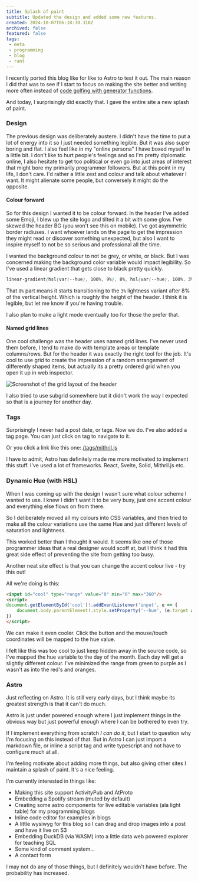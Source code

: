 ```yaml
---
title: Splash of paint
subtitle: Updated the design and added some new features.
created: 2024-10-07T06:18:30.318Z
archived: false
featured: false
tags:
 - meta
 - programming
 - blog
 - rant
---
```


I recently ported this blog like for like to Astro to test it out.  The main reason I did that was to see if I start to focus on making the site better and writing more often instead of [code golfing with generator functions](https://github.com/JAForbes/blog/commit/88c4a2b7500f9c7cd87527b470376ff840eb4ef2).

And today, I surprisingly did exactly that.  I gave the entire site a new splash of paint.

### Design

The previous design was deliberately austere.  I didn't have the time to put a lot of energy into it so I just needed something legible.  But it was also super boring and flat.  I also feel like in my "online persona" I have boxed myself in a little bit.  I don't like to hurt people's feelings and so I'm pretty diplomatic online, I also hesitate to get too political or even go into just areas of interest that might bore my primarily programmer followers.  But at this point in my life, I don't care.  I'd rather a little zest and colour and talk about whatever I want.  It might alienate some people, but conversely it might do the opposite.

#### Colour forward

So for this design I wanted it to be colour forward.  In the header I've added some Emoji, I blew up the site logo and tilted it a bit with some glow.  I've skewed the header BG (you won't see this on mobile).  I've got asymmetric border radiuses.  I want whoever lands on the page to get the impression they might read or discover something unexpected, but also I want to inspire myself to not be so serious and professional all the time.

I wanted the background colour to not be grey, or white, or black.  But I was concerned making the background color variable would impact legibility.  So I've used a linear gradient that gets close to black pretty quickly.

```css
linear-gradient(hsl(var(--hue), 100%, 9%), 8%, hsl(var(--hue), 100%, 3%))
```

That `8%` part means it starts transitioning to the `3%` lightness variant after 8% of the vertical height.  Which is roughly the height of the header.  I think it is legible, but let me know if you're having trouble.

I also plan to make a light mode eventually too for those the prefer that.

#### Named grid lines

One cool challenge was the header uses named grid lines.  I've never used them before, I tend to make do with template areas or template columns/rows.  But for the header it was exactly the right tool for the job.  It's cool to use grid to create the impression of a random arrangement of differently shaped items, but actually its a pretty ordered grid when you open it up in web inspector.

<img style="max-width:100%" src="/assets/img/header-grid-screenshot.png" alt="Screenshot of the grid layout of the header"/>

I also tried to use subgrid somewhere but it didn't work the way I expected so that is a journey for another day.

### Tags

Surprisingly I never had a post date, or tags.  Now we do.  I've also added a tag page.  You can just click on tag to navigate to it.

Or you click a link like this one: [/tags/mithril.js](/tags/mithril.js)

I have to admit, Astro has definitely made me more motivated to implement this stuff.  I've used a lot of frameworks.  React, Svelte, Solid, Mithril.js etc.


### Dynamic Hue (with HSL)

When I was coming up with the design I wasn't sure what colour scheme I wanted to use.  I knew I didn't want it to be very busy, just one accent colour and everything else flows on from there.

So I deliberately moved all my colours into CSS variables, and then tried to make all the colour variations use the same Hue and just different levels of saturation and lightness.

This worked better than I thought it would.  It seems like one of those programmer ideas that a real designer would scoff at, but I think it had this great side effect of preventing the site from getting too busy.

Another neat site effect is that you can change the accent colour live - try this out!

<Slider/>

All we're doing is this:

```html
<input id="cool" type="range" value="0" min="0" max="360"/>
<script>
document.getElementById('cool')!.addEventListener('input', e => {
    document.body.parentElement!.style.setProperty('--hue', (e.target as HTMLInputElement).value)
})
</script>
```

We can make it even cooler.  Click the button and the mouse/touch coordinates will be mapped to the hue value.

<Toggle/>

I felt like this was too cool to just keep hidden away in the source code, so I've mapped the hue variable to the day of the month.  Each day will get a slightly different colour.  I've minimized the range from green to purple as I wasn't as into the red's and oranges.


### Astro

Just reflecting on Astro.  It is still very early days, but I think maybe its greatest strength is that it can't do much.

Astro is just under powered enough where I just implement things in the obvious way but just powerful enough where I can be bothered to even try.

If I implement everything from scratch _I can do it_, but I start to question why I'm focusing on this instead of that.  But in Astro I can just import a markdown file, or inline a script tag and write typescript and not have to configure much at all.

I'm feeling motivate about adding more things, but also giving other sites I maintain a splash of paint.  It's a nice feeling.

I'm currently interested in things like:

- Making this site support ActivityPub and AtProto
- Embedding a Spotify stream (muted by default)
- Creating some astro components for live editable variables (ala light table) for my programming blogs
- Inline code editor for examples in blogs
- A little wysiwyg for this blog so I can drag and drop images into a post and have it live on S3
- Embedding DuckDB (via WASM) into a little data web powered explorer for teaching SQL
- Some kind of comment system...
- A contact form

I may not do any of those things, but I definitely wouldn't have before.  The probability has increased.